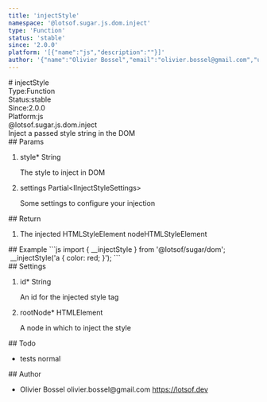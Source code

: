 ```yaml
---
title: 'injectStyle'
namespace: '@lotsof.sugar.js.dom.inject'
type: 'Function'
status: 'stable'
since: '2.0.0'
platform: '[{"name":"js","description":""}]'
author: '{"name":"Olivier Bossel","email":"olivier.bossel@gmail.com","url":"https://lotsof.dev"}'
---
```

<div class="docmap-mdx">
# injectStyle
<div class="_metas">
<div class="_type"><span class="_type-label">Type:</span><span class="_type-value">Function</span></div>
<div class="_status"><span class="_status-label">Status:</span><span class="_status-value -stable">stable</span></div>
<div class="_since"><span class="_since-label">Since:</span><span class="_since-value">2.0.0</span></div>
<div class="_platform"><span class="_platform-label">Platform:</span><span class="_platform-value -js">js</span></div>
</div>
<div class="_namespace">@lotsof.sugar.js.dom.inject</div>
<div class="_description">
Inject a passed style string in the DOM
</div>
<div class="_params">
## Params
<ol class="_list">
<li class="_item">
<span class="_name">style<span class="_required">*</span></span><span class="_default"></span> <span class="_type">String</span>
<p class="_description">The style to inject in DOM</p>
</li>
<li class="_item">
<span class="_name">settings</span><span class="_default"></span> <span class="_type">Partial&lt;IInjectStyleSettings&gt;</span>
<p class="_description">Some settings to configure your injection</p>
</li>
</ol>
</div>
<div class="_return">
## Return
<ol class="_list">
<li class="_item">
<span class="_description">The injected HTMLStyleElement node</span><span class="_default"></span><span class="_type">HTMLStyleElement</span>
</li>
</ol>
</div>
<div class="_examples">
## Example
```js
import { __injectStyle } from '@lotsof/sugar/dom';
 __injectStyle('a { color: red; }');
```
</div>
<div class="_settings">
## Settings
<ol class="_list">
<li class="_item">
<span class="_name">id<span class="_required">*</span></span><span class="_default"></span> <span class="_type">String</span>
<p class="_description">An id for the injected style tag</p>
</li>
<li class="_item">
<span class="_name">rootNode<span class="_required">*</span></span><span class="_default"></span> <span class="_type">HTMLElement</span>
<p class="_description">A node in which to inject the style</p>
</li>
</ol>
</div>
<div class="_todo">
## Todo
<ul class="_list">
<li class="_item">
<span class="_description">tests</span>
<span class="_priority -normal">normal</span>
</li>
</ul>
</div>
<div class="_author">
## Author
<ul class="_list">
<li class="_item">
<span class="_name">Olivier Bossel</span>
<span class="_email">olivier.bossel@gmail.com</span>
<a href="https://lotsof.dev" target="_blank" class="_url">https://lotsof.dev</a>
</li>
</ul>
</div>
</div>